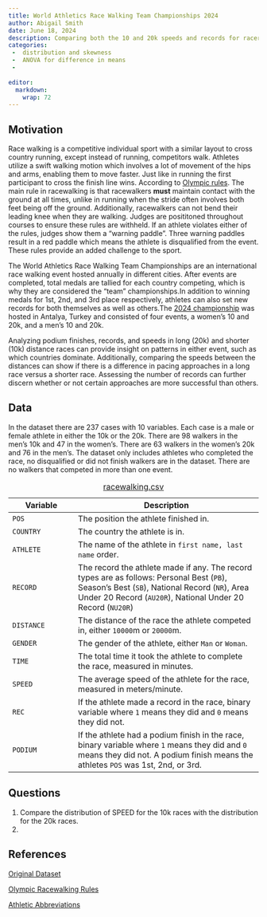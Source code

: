 ```yaml
---
title: World Athletics Race Walking Team Championships 2024
author: Abigail Smith
date: June 18, 2024
description: Comparing both the 10 and 20k speeds and records for racers and countries in the 2024 World Athletics Race Walking Team Championships in Antalya, Turkey. 
categories:
 -  distribution and skewness
 -  ANOVA for difference in means
 -  
  
editor: 
  markdown: 
    wrap: 72
---
```

## Motivation

Race walking is a competitive individual sport with a similar layout to cross country running, except instead of running, competitors walk. Athletes utilize a swift walking motion which involves a lot of movement of the hips and arms, enabling them to move faster. Just like in running the first participant to cross the finish line wins. According to [Olympic rules](https://olympics.com/en/news/all-you-need-to-know-about-race-walking){target="_blank"}. The main rule in racewalking is that racewalkers **must** maintain contact with the ground at all times, unlike in running when the stride often involves both feet being off the ground. Additionally, racewalkers can not bend their leading knee when they are walking. Judges are posititoned throughout courses to ensure these rules are withheld. If an athlete violates either of the rules, judges show them a "warning paddle". Three warning paddles result in a red paddle which means the athlete is disqualified from the event. These rules provide an added challenge to the sport. 

The World Athletics Race Walking Team Championships are an international race walking event hosted annually in different cities. After events are completed, total medals are tallied for each country competing, which is why they are considered the "team" championships.In addition to winning medals for 1st, 2nd, and 3rd place respectively, athletes can also set new records for both themselves as well as others.The [2024 championship](https://worldathletics.org/competitions/world-athletics-race-walking-team-championshi/world-athletics-race-walking-team-championshi-7199325){target="_blank"} was hosted in Antalya, Turkey and consisted of four events, a women's 10 and 20k, and a men's 10 and 20k. 

Analyzing podium finishes, records, and speeds in long (20k) and shorter (10k) distance races can provide insight on patterns in either event, such as which countries dominate. Additionally, comparing the speeds between the distances can show if there is a difference in pacing approaches in a long race versus a shorter race. Assessing the number of records can further discern whether or not certain approaches are more successful than others. 

## Data

In the dataset there are 237 cases with 10 variables. Each case is a male or female athlete in either the 10k or the 20k. There are 98 walkers in the men's 10k and 47 in the women's. There are 63 walkers in the women's 20k and 76 in the men's. The dataset only includes athletes who completed the race, no disqualified or did not finish walkers are in the dataset. There are no walkers that competed in more than one event. 

| Variable | Description                                                                                                                |
|-------------------|-----------------------------------------------------|
| `POS` | The position the athlete finished in. |
| `COUNTRY` | The country the athlete is in. |
| `ATHLETE` | The name of the athlete in `first name, last name` order. |
| `RECORD` | The record the athlete made if any. The record types are as follows: Personal Best (`PB`), Season's Best (`SB`), National Record (`NR`), Area Under 20 Record (`AU20R`), National Under 20 Record (`NU20R`)|
| `DISTANCE` | The distance of the race the athlete competed in, either `10000`m or `20000`m.|
| `GENDER` | The gender of the athlete, either `Man` or `Woman`. |
| `TIME` | The total time it took the athlete to complete the race, measured in minutes. |
| `SPEED` | The average speed of the athlete for the race, measured in meters/minute. |
| `REC` | If the athlete made a record in the race, binary variable where `1` means they did and `0` means they did not.|
| `PODIUM` | If the athlete had a podium finish in the race, binary variable where `1` means they did and `0` means they did not. A podium finish means the athletes `POS` was 1st, 2nd, or 3rd. |
: [racewalking.csv](racewalking.csv){target="_blank"}


## Questions

1.    Compare the distribution of SPEED for the 10k races with the distribution for the 20k races. 
2.    

## References

[Original Dataset](https://www.watchathletics.com/page/5352/results-world-athletics-race-walking-team-championships-2024#google_vignette){target="_blank"}

[Olympic Racewalking Rules](https://olympics.com/en/news/all-you-need-to-know-about-race-walking){target="_blank"}

[Athletic Abbreviations](https://en.wikipedia.org/wiki/Athletics_abbreviations){target="_blank"}
